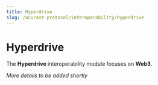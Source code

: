 ```yaml
---
title: Hyperdrive
slug: /acurast-protocol/interoperability/hyperdrive
---
```


# Hyperdrive

The **Hyperdrive** interoperability module focuses on **Web3**.

_More details to be added shortly_

